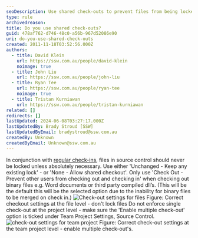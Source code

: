 ```yaml
---
seoDescription: Use shared check-outs to prevent files from being locked and ensure multiple team members can collaborate on projects simultaneously.
type: rule
archivedreason:
title: Do you use shared check-outs?
guid: 478af762-d746-48c0-a56b-967d52086e90
uri: do-you-use-shared-check-outs
created: 2011-11-18T03:52:56.000Z
authors:
  - title: David Klein
    url: https://ssw.com.au/people/david-klein
    noimage: true
  - title: John Liu
    url: https://ssw.com.au/people/john-liu
  - title: Ryan Tee
    url: https://ssw.com.au/people/ryan-tee
    noimage: true
  - title: Tristan Kurniawan
    url: https://ssw.com.au/people/tristan-kurniawan
related: []
redirects: []
lastUpdated: 2024-06-08T03:27:17.000Z
lastUpdatedBy: Brady Stroud [SSW]
lastUpdatedByEmail: bradystroud@ssw.com.au
createdBy: Unknown
createdByEmail: Unknown@ssw.com.au
---
```


In conjunction with [regular check-ins](/check-in-before-lunch-and-dinner-do-you-work-in-small-chunks-check-in-after-completing-each-one), files in source control should never be locked unless absolutely necessary. Use either 'Unchanged - Keep any existing lock' - or 'None - Allow shared checkout'.
Only use 'Check Out - Prevent other users from checking out and checking in' when checking out binary files e.g. Word documents or third party compiled dll’s. (This will be the default this will be the selected option due to the inability for binary files to be merged on check in.)
![Check-out settings for files](Check-outSettingsForFiles.jpg) Figure: Correct checkout settings at the file level - don't lock files
Do not enforce single check-out at the project level - make sure the 'Enable multiple check-out' option is ticked under Team Project Settings, Source Control.
![check-out settings for team project](Check-outSettingsForTeamProjects.jpg) Figure: Correct check-out settings at the team project level - enable multiple check-out's.
